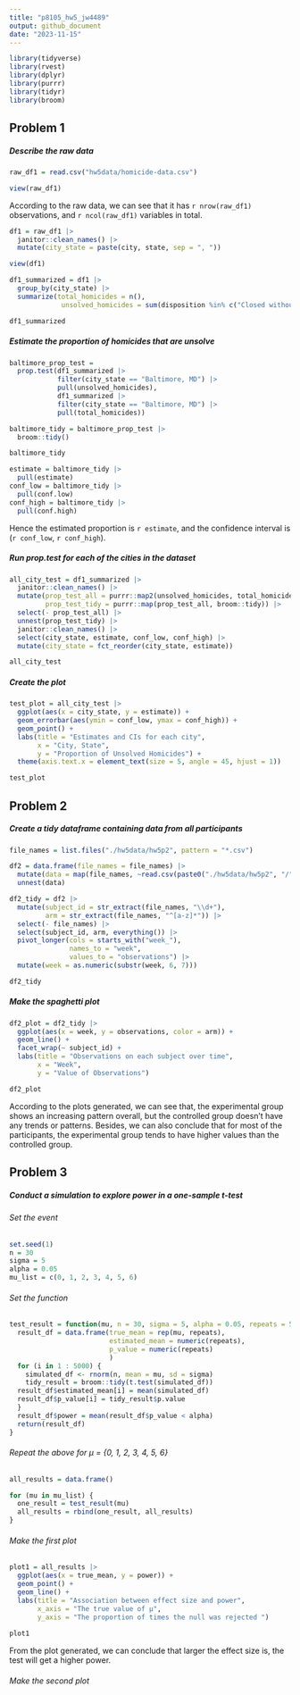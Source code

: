 ```yaml
---
title: "p8105_hw5_jw4489"
output: github_document
date: "2023-11-15"
---
```


```r
library(tidyverse)
library(rvest)
library(dplyr)
library(purrr)
library(tidyr)
library(broom)
```

## Problem 1

##### Describe the raw data

```r
raw_df1 = read.csv("hw5data/homicide-data.csv")

view(raw_df1)
```

According to the raw data, we can see that it has `r nrow(raw_df1)` observations, and `r ncol(raw_df1)` variables in total.

```r
df1 = raw_df1 |> 
  janitor::clean_names() |> 
  mutate(city_state = paste(city, state, sep = ", "))

view(df1)
```

```r
df1_summarized = df1 |>
  group_by(city_state) |>
  summarize(total_homicides = n(),
             unsolved_homicides = sum(disposition %in% c("Closed without arrest", "Open/No arrest")))

df1_summarized
```

##### Estimate the proportion of homicides that are unsolve

```r
baltimore_prop_test = 
  prop.test(df1_summarized |>
            filter(city_state == "Baltimore, MD") |>
            pull(unsolved_homicides),
            df1_summarized |>
            filter(city_state == "Baltimore, MD") |>
            pull(total_homicides))

baltimore_tidy = baltimore_prop_test |>
  broom::tidy()

baltimore_tidy
```

```r
estimate = baltimore_tidy |>
  pull(estimate)
conf_low = baltimore_tidy |>
  pull(conf.low)
conf_high = baltimore_tidy |>
  pull(conf.high)
```

Hence the estimated proportion is `r estimate`, and the confidence interval is (`r conf_low`, `r conf_high`).

##### Run prop.test for each of the cities in the dataset

```r
all_city_test = df1_summarized |>
  janitor::clean_names() |>
  mutate(prop_test_all = purrr::map2(unsolved_homicides, total_homicides, \(x, y) prop.test(x = x, n = y)),
         prop_test_tidy = purrr::map(prop_test_all, broom::tidy)) |> 
  select(- prop_test_all) |>
  unnest(prop_test_tidy) |>
  janitor::clean_names() |>
  select(city_state, estimate, conf_low, conf_high) |>
  mutate(city_state = fct_reorder(city_state, estimate))

all_city_test
```

##### Create the plot

```r
test_plot = all_city_test |>
  ggplot(aes(x = city_state, y = estimate)) + 
  geom_errorbar(aes(ymin = conf_low, ymax = conf_high)) +
  geom_point() +
  labs(title = "Estimates and CIs for each city",
       x = "City, State",
       y = "Proportion of Unsolved Homicides") +
  theme(axis.text.x = element_text(size = 5, angle = 45, hjust = 1))

test_plot
```

## Problem 2

##### Create a tidy dataframe containing data from all participants

```r
file_names = list.files("./hw5data/hw5p2", pattern = "*.csv")
```

```r
df2 = data.frame(file_names = file_names) |>
  mutate(data = map(file_names, ~read.csv(paste0("./hw5data/hw5p2", "/", .x)))) |>
  unnest(data) 
```

```r
df2_tidy = df2 |>
  mutate(subject_id = str_extract(file_names, "\\d+"),
         arm = str_extract(file_names, "^[a-z]*")) |>
  select(- file_names) |>
  select(subject_id, arm, everything()) |>
  pivot_longer(cols = starts_with("week_"),
               names_to = "week",
               values_to = "observations") |>
  mutate(week = as.numeric(substr(week, 6, 7)))

df2_tidy 
```

##### Make the spaghetti plot

```r
df2_plot = df2_tidy |>
  ggplot(aes(x = week, y = observations, color = arm)) +
  geom_line() +
  facet_wrap(~ subject_id) +
  labs(title = "Observations on each subject over time",
       x = "Week",
       y = "Value of Observations")

df2_plot
```

According to the plots generated, we can see that, the experimental group shows an increasing pattern overall, but the controlled group doesn't have any trends or patterns. Besides, we can also conclude that for most of the participants, the experimental group tends to have higher values than the controlled group. 

## Problem 3

##### Conduct a simulation to explore power in a one-sample t-test

###### Set the event
```r
set.seed(1)
n = 30
sigma = 5
alpha = 0.05
mu_list = c(0, 1, 2, 3, 4, 5, 6)
```

###### Set the function

```r
test_result = function(mu, n = 30, sigma = 5, alpha = 0.05, repeats = 5000) {
  result_df = data.frame(true_mean = rep(mu, repeats),
                         estimated_mean = numeric(repeats),
                         p_value = numeric(repeats)
                         )
  for (i in 1 : 5000) {
    simulated_df <- rnorm(n, mean = mu, sd = sigma)
    tidy_result = broom::tidy(t.test(simulated_df))
  result_df$estimated_mean[i] = mean(simulated_df)
  result_df$p_value[i] = tidy_result$p.value
  }
  result_df$power = mean(result_df$p_value < alpha)
  return(result_df)
}
```

###### Repeat the above for μ = {0, 1, 2, 3, 4, 5, 6}

```r
all_results = data.frame()

for (mu in mu_list) {
  one_result = test_result(mu)
  all_results = rbind(one_result, all_results)
}
```

###### Make the first plot

```r
plot1 = all_results |>
  ggplot(aes(x = true_mean, y = power)) +
  geom_point() +
  geom_line() +
  labs(title = "Association between effect size and power",
       x_axis = "The true value of μ",
       y_axis = "The proportion of times the null was rejected ")
       
plot1
```

From the plot generated, we can conclude that larger the effect size is, the test will get a higher power.  

###### Make the second plot

```r

```

